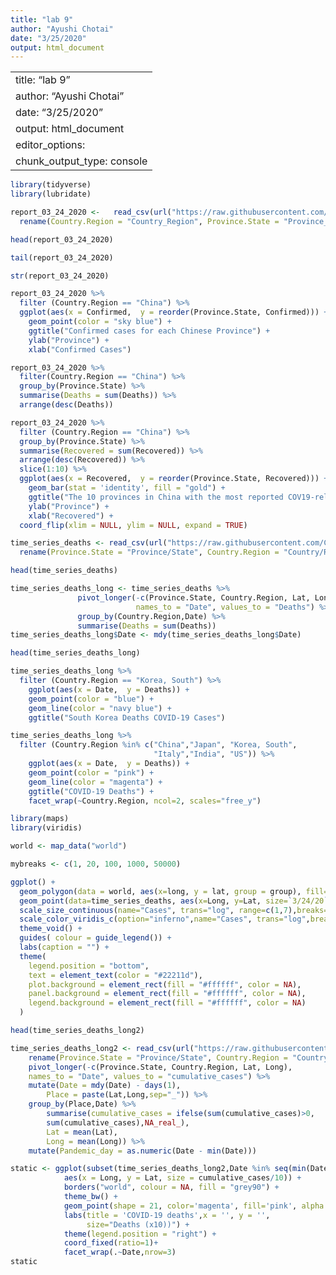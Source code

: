 ```yaml
---
title: "lab 9"
author: "Ayushi Chotai"
date: "3/25/2020"
output: html_document
---
```


---
title: "lab 9"
author: "Ayushi Chotai"
date: "3/25/2020"
output: html_document
editor_options: 
  chunk_output_type: console
---

```r
library(tidyverse)
library(lubridate)
```

```r
report_03_24_2020 <-   read_csv(url("https://raw.githubusercontent.com/CSSEGISandData/COVID-19/master/csse_covid_19_data/csse_covid_19_daily_reports/03-24-2020.csv")) %>%
  rename(Country.Region = "Country_Region", Province.State = "Province_State")
```

```r
head(report_03_24_2020)
```

```r
tail(report_03_24_2020)
```

```r
str(report_03_24_2020)
```

```r
report_03_24_2020 %>% 
  filter (Country.Region == "China") %>% 
  ggplot(aes(x = Confirmed,  y = reorder(Province.State, Confirmed))) + 
    geom_point(color = "sky blue") +
    ggtitle("Confirmed cases for each Chinese Province") +
    ylab("Province") +
    xlab("Confirmed Cases")
```

```r
report_03_24_2020 %>% 
  filter(Country.Region == "China") %>%
  group_by(Province.State) %>% 
  summarise(Deaths = sum(Deaths)) %>% 
  arrange(desc(Deaths))
```

```r
report_03_24_2020 %>% 
  filter (Country.Region == "China") %>%
  group_by(Province.State) %>% 
  summarise(Recovered = sum(Recovered)) %>% 
  arrange(desc(Recovered)) %>% 
  slice(1:10) %>% 
  ggplot(aes(x = Recovered,  y = reorder(Province.State, Recovered))) + 
    geom_bar(stat = 'identity', fill = "gold") +
    ggtitle("The 10 provinces in China with the most reported COV19-related confirmed cases") +
    ylab("Province") +
    xlab("Recovered") +
  coord_flip(xlim = NULL, ylim = NULL, expand = TRUE)
```

```r
time_series_deaths <- read_csv(url("https://raw.githubusercontent.com/CSSEGISandData/COVID-19/master/csse_covid_19_data/csse_covid_19_time_series/time_series_covid19_deaths_global.csv")) %>%
  rename(Province.State = "Province/State", Country.Region = "Country/Region")
```

```r
head(time_series_deaths)
```

```r
time_series_deaths_long <- time_series_deaths %>% 
               pivot_longer(-c(Province.State, Country.Region, Lat, Long),
                            names_to = "Date", values_to = "Deaths") %>% 
               group_by(Country.Region,Date) %>% 
               summarise(Deaths = sum(Deaths))
time_series_deaths_long$Date <- mdy(time_series_deaths_long$Date)
```

```r
head(time_series_deaths_long)
```

```r
time_series_deaths_long %>% 
  filter (Country.Region == "Korea, South") %>% 
    ggplot(aes(x = Date,  y = Deaths)) + 
    geom_point(color = "blue") +
    geom_line(color = "navy blue") +
    ggtitle("South Korea Deaths COVID-19 Cases")
```

```r
time_series_deaths_long %>% 
  filter (Country.Region %in% c("China","Japan", "Korea, South",
                                "Italy","India", "US")) %>% 
    ggplot(aes(x = Date,  y = Deaths)) + 
    geom_point(color = "pink") +
    geom_line(color = "magenta") +
    ggtitle("COVID-19 Deaths") +
    facet_wrap(~Country.Region, ncol=2, scales="free_y")
```


```r
library(maps)
library(viridis)
```

```r
world <- map_data("world")
```

```r
mybreaks <- c(1, 20, 100, 1000, 50000)
```

```r
ggplot() +
  geom_polygon(data = world, aes(x=long, y = lat, group = group), fill="grey", alpha=0.3) +
  geom_point(data=time_series_deaths, aes(x=Long, y=Lat, size=`3/24/20`, color=`3/24/20`),stroke=F, alpha=0.7) +
  scale_size_continuous(name="Cases", trans="log", range=c(1,7),breaks=mybreaks, labels = c("1-19", "20-99", "100-999", "1,000-49,999", "50,000+")) +
  scale_color_viridis_c(option="inferno",name="Cases", trans="log",breaks=mybreaks, labels = c("1-19", "20-99", "100-999", "1,000-49,999", "50,000+")) +
  theme_void() + 
  guides( colour = guide_legend()) +
  labs(caption = "") +
  theme(
    legend.position = "bottom",
    text = element_text(color = "#22211d"),
    plot.background = element_rect(fill = "#ffffff", color = NA), 
    panel.background = element_rect(fill = "#ffffff", color = NA), 
    legend.background = element_rect(fill = "#ffffff", color = NA)
  )
```


```r
head(time_series_deaths_long2)
```

```r
time_series_deaths_long2 <- read_csv(url("https://raw.githubusercontent.com/CSSEGISandData/COVID-19/master/csse_covid_19_data/csse_covid_19_time_series/time_series_covid19_deaths_global.csv")) %>%
    rename(Province.State = "Province/State", Country.Region = "Country/Region") %>%
    pivot_longer(-c(Province.State, Country.Region, Lat, Long),
    names_to = "Date", values_to = "cumulative_cases") %>%
    mutate(Date = mdy(Date) - days(1),
        Place = paste(Lat,Long,sep="_")) %>%
    group_by(Place,Date) %>%
        summarise(cumulative_cases = ifelse(sum(cumulative_cases)>0,
        sum(cumulative_cases),NA_real_),
        Lat = mean(Lat),
        Long = mean(Long)) %>%
    mutate(Pandemic_day = as.numeric(Date - min(Date)))
```

```r
static <- ggplot(subset(time_series_deaths_long2,Date %in% seq(min(Date),max(Date),14)),
            aes(x = Long, y = Lat, size = cumulative_cases/10)) +
            borders("world", colour = NA, fill = "grey90") +
            theme_bw() +
            geom_point(shape = 21, color='magenta', fill='pink', alpha = 0.5) +
            labs(title = 'COVID-19 deaths',x = '', y = '',
                 size="Deaths (x10))") +
            theme(legend.position = "right") +
            coord_fixed(ratio=1)+
            facet_wrap(.~Date,nrow=3)
static
```

